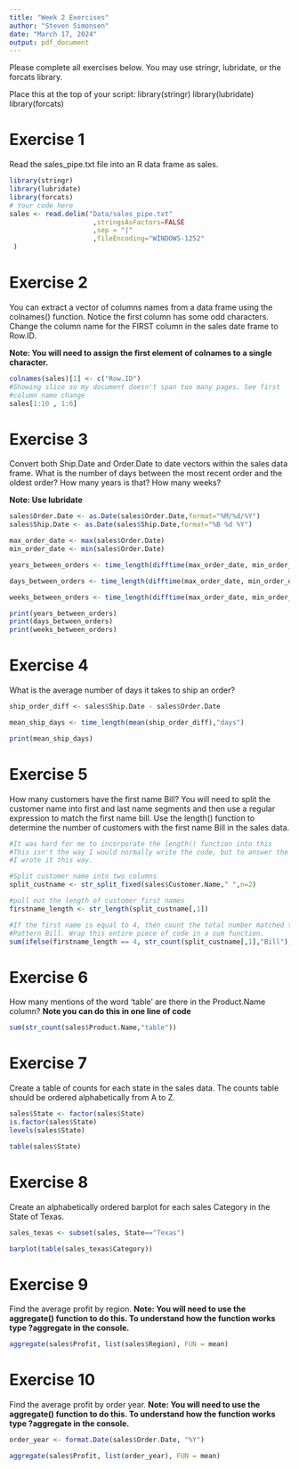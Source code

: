 ```yaml
---
title: "Week 2 Exercises"
author: "Steven Simonsen"
date: "March 17, 2024"
output: pdf_document
---
```


Please complete all exercises below. You may use stringr, lubridate, or the forcats library. 

Place this at the top of your script:
library(stringr)
library(lubridate)
library(forcats)

# Exercise 1
Read the sales_pipe.txt file into an R data frame as sales. 

```r
library(stringr)
library(lubridate)
library(forcats)
# Your code here
sales <- read.delim("Data/sales_pipe.txt"
                     ,stringsAsFactors=FALSE
                     ,sep = "|"
                     ,fileEncoding="WINDOWS-1252" 
 )
```

# Exercise 2
You can extract a vector of columns names from a data frame using the colnames() function. Notice the first column has some odd characters. Change the column name for the FIRST column in the sales date frame to Row.ID. 

**Note: You will need to assign the first element of colnames to a single character.**

```r
colnames(sales)[1] <- c("Row.ID")
#Showing slice so my document doesn't span too many pages. See first
#column name change
sales[1:10 , 1:6]
```

# Exercise 3
Convert both Ship.Date and Order.Date to date vectors within the sales data frame. What is the number of days between the most recent order and the oldest order?
How many years is that?
How many weeks?

**Note: Use lubridate**

```r
sales$Order.Date <- as.Date(sales$Order.Date,format="%M/%d/%Y")
sales$Ship.Date <- as.Date(sales$Ship.Date,format="%B %d %Y")

max_order_date <- max(sales$Order.Date)
min_order_date <- min(sales$Order.Date)

years_between_orders <- time_length(difftime(max_order_date, min_order_date), "years")

days_between_orders <- time_length(difftime(max_order_date, min_order_date), "days")

weeks_between_orders <- time_length(difftime(max_order_date, min_order_date), "weeks")

print(years_between_orders)
print(days_between_orders)
print(weeks_between_orders)
```


# Exercise 4
What is the average number of days it takes to ship an order?

```r
ship_order_diff <- sales$Ship.Date - sales$Order.Date

mean_ship_days <- time_length(mean(ship_order_diff),"days")

print(mean_ship_days)
```


# Exercise 5
How many customers have the first name Bill?
You will need to split the customer name into first and last name segments and then use a regular expression to match the first name bill. Use the length() function to determine the number of customers with the first name Bill in the sales data. 

```r
#It was hard for me to incorporate the length() function into this
#This isn't the way I would normally write the code, but to answer the question
#I wrote it this way.

#Split customer name into two columns
split_custname <- str_split_fixed(sales$Customer.Name," ",n=2)

#pull out the length of customer first names
firstname_length <- str_length(split_custname[,1])

#If the first name is equal to 4, then count the total number matched to the 
#Pattern Bill. Wrap this entire piece of code in a sum function.
sum(ifelse(firstname_length == 4, str_count(split_custname[,1],"Bill"),0))
```

# Exercise 6
How many mentions of the word 'table' are there in the Product.Name column? 
**Note you can do this in one line of code**

```r
sum(str_count(sales$Product.Name,"table"))
```

# Exercise 7
Create a table of counts for each state in the sales data. The counts table should be ordered alphabetically from A to Z. 

```r
sales$State <- factor(sales$State)
is.factor(sales$State)
levels(sales$State)

table(sales$State)

```

# Exercise 8
Create an alphabetically ordered barplot for each sales Category in the State of Texas. 

```r
sales_texas <- subset(sales, State=="Texas")

barplot(table(sales_texas$Category))

```

# Exercise 9
Find the average profit by region.
**Note: You will need to use the aggregate() function to do this. To understand how the function works type ?aggregate in the console.**

```r
aggregate(sales$Profit, list(sales$Region), FUN = mean)
```

# Exercise 10
Find the average profit by order year. 
**Note: You will need to use the aggregate() function to do this. To understand how the function works type ?aggregate in the console.**

```r
order_year <- format.Date(sales$Order.Date, "%Y")

aggregate(sales$Profit, list(order_year), FUN = mean)
```


